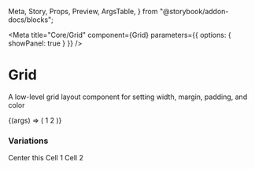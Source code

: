   Meta,
  Story,
  Props,
  Preview,
  ArgsTable,
} from "@storybook/addon-docs/blocks";



<Meta
  title="Core/Grid"
  component={Grid}
  parameters={{ options: { showPanel: true } }}
/>

# Grid

A low-level grid layout component for setting width, margin, padding, and color

<Canvas>
  <Story name="Standard">
    {(args) => (
      <Grid {...args}>
        <Cell {...args}>
          <Flex
            {...args}
            p={2}
            border={"2px solid green"}
            borderRadius={4}
            width="200px"
            bg="yellow"
          >
            <Text>1</Text>
          </Flex>
        </Cell>
        <Cell {...args}>
          <Flex
            {...args}
            p={2}
            border={"2px solid blue"}
            borderRadius={4}
            width="200px"
            bg="red"
          >
            <Text>2</Text>
          </Flex>
        </Cell>
      </Grid>
    )}
  </Story>
</Canvas>

<Props of={Grid} />

### Variations

<Canvas>
  <Story name="Grid Variations">
    <Grid direction="column" justify="center" minHeight="100vh">
      <Cell xs={12} textAlign="center" justify="center">
        <Flex p={2} border={"2px solid"} borderRadius={4} width="200px">
          <Text>Center this</Text>
        </Flex>
      </Cell>
    </Grid>
    <Grid direction={"column"}>
      <Cell xs={3}>Cell 1</Cell>
      <Cell xs={6}>Cell 2</Cell>
    </Grid>
  </Story>
</Canvas>
